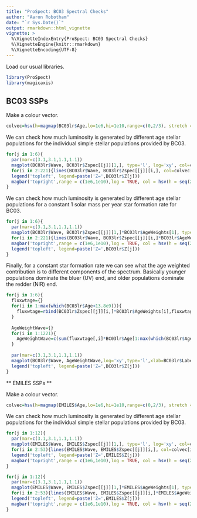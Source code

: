 ```yaml
---
title: "ProSpect: BC03 Spectral Checks"
author: "Aaron Robotham"
date: "`r Sys.Date()`"
output: rmarkdown::html_vignette
vignette: >
  %\VignetteIndexEntry{ProSpect: BC03 Spectral Checks}
  %\VignetteEngine{knitr::rmarkdown}
  %\VignetteEncoding{UTF-8}
---
```


Load our usual libraries.

```r
library(ProSpect)
library(magicaxis)
```

## BC03 SSPs

Make a colour vector.

```r
colvec=hsv(h=magmap(BC03lr$Age,lo=1e6,hi=1e10,range=c(0,2/3), stretch = 'log', flip=T, type='num', bad=2/3)$map, v=0.7, alpha=0.5)
```

We can check how much luminosity is generated by different age stellar populations for the individual simple stellar populations provided by BC03.

```r
for(j in 1:6){
  par(mar=c(3.1,3.1,1.1,1.1))
  magplot(BC03lr$Wave, BC03lr$Zspec[[j]][1,], type='l', log='xy', col=colvec[1], xlim=c(3e2,1e5), ylim=c(1e-7,10), majorn=c(5,8), xlab=BC03lr$Labels$Wavelab, ylab=BC03lr$Labels$Lumlab, grid=TRUE)
  for(i in 2:221){lines(BC03lr$Wave, BC03lr$Zspec[[j]][i,], col=colvec[i])}
  legend('topleft', legend=paste('Z=',BC03lr$Z[j]))
  magbar('topright',range = c(1e6,1e10),log = TRUE, col = hsv(h = seq(2/3, 0, len = 10), v=0.7), title = 'Age / Yrs', titleshift = 0.5)
}
```

We can check how much luminosity is generated by different age stellar populations for a constant 1 solar mass per year star formation rate for BC03.

```r
for(j in 1:6){
  par(mar=c(3.1,3.1,1.1,1.1))
  magplot(BC03lr$Wave, BC03lr$Zspec[[j]][1,]*BC03lr$AgeWeights[1], type='l', log='xy', col=colvec[1], xlim=c(3e2,1e5), ylim=c(1e-7,10)*1e6, majorn=c(5,8), xlab=BC03lr$Labels$Wavelab, ylab=BC03lr$Labels$LumAgelab, grid=TRUE)
  for(i in 2:221){lines(BC03lr$Wave, BC03lr$Zspec[[j]][i,]*BC03lr$AgeWeights[i], col=colvec[i])}
  magbar('topright',range = c(1e6,1e10),log = TRUE, col = hsv(h = seq(2/3, 0, len = 10), v=0.7), title = 'Age / Yrs', titleshift = 0.5)
  legend('topleft', legend=paste('Z=',BC03lr$Z[j]))
}
```

Finally, for a constant star formation rate we can see what the age weighted contribution is to different components of the spectrum. Basically younger populations dominate the bluer (UV) end, and older populations dominate the redder (NIR) end.

```r
for(j in 1:6){
  fluxwtage={}
  for(i in 1:max(which(BC03lr$Age<13.8e9))){
    fluxwtage=rbind(BC03lr$Zspec[[j]][i,]*BC03lr$AgeWeights[i],fluxwtage)
  }
  
  AgeWeightWave={}
  for(i in 1:1221){
    AgeWeightWave=c(sum(fluxwtage[,i]*BC03lr$Age[1:max(which(BC03lr$Age<13.8e9))])/sum(fluxwtage[,i]),AgeWeightWave)
  }
  
  par(mar=c(3.1,3.1,1.1,1.1))
  magplot(BC03lr$Wave, AgeWeightWave,log='xy',type='l',xlab=BC03lr$Labels$Wavelab, ylab='Mean Flux Weighted Age (Const SFR) / Yrs', ylim=c(1e7,2e10), grid=TRUE)
  legend('topleft', legend=paste('Z=',BC03lr$Z[j]))
}
```

** EMILES SSPs **

Make a colour vector.

```r
colvec=hsv(h=magmap(EMILES$Age,lo=1e6,hi=1e10,range=c(0,2/3), stretch = 'log', flip=T, type='num', bad=2/3)$map, v=0.7, alpha=0.5)
```

We can check how much luminosity is generated by different age stellar populations for the individual simple stellar populations provided by BC03.

```r
for(j in 1:12){
  par(mar=c(3.1,3.1,1.1,1.1))
  magplot(EMILES$Wave, EMILES$Zspec[[j]][1,], type='l', log='xy', col=colvec[1], xlim=c(3e2,1e5), ylim=c(1e-7,10), majorn=c(5,8), xlab=EMILES$Labels$Wavelab, ylab=EMILES$Labels$Lumlab, grid=TRUE)
  for(i in 2:53){lines(EMILES$Wave, EMILES$Zspec[[j]][i,], col=colvec[i])}
  legend('topleft', legend=paste('Z=',EMILES$Z[j]))
  magbar('topright',range = c(1e6,1e10),log = TRUE, col = hsv(h = seq(2/3, 0, len = 10), v=0.7), title = 'Age / Yrs', titleshift = 0.5)
}
```

```r
for(j in 1:12){
  par(mar=c(3.1,3.1,1.1,1.1))
  magplot(EMILES$Wave, EMILES$Zspec[[j]][1,]*EMILES$AgeWeights[1], type='l', log='xy', col=colvec[1], xlim=c(3e2,1e5), ylim=c(1e-7,10)*1e6, majorn=c(5,8), xlab=EMILES$Labels$Wavelab, ylab=EMILES$Labels$LumAgelab, grid=TRUE)
  for(i in 2:53){lines(EMILES$Wave, EMILES$Zspec[[j]][i,]*EMILES$AgeWeights[i], col=colvec[i])}
  legend('topleft', legend=paste('Z=',EMILES$Z[j]))
  magbar('topright',range = c(1e6,1e10),log = TRUE, col = hsv(h = seq(2/3, 0, len = 10), v=0.7), title = 'Age / Yrs', titleshift = 0.5)
}
```
